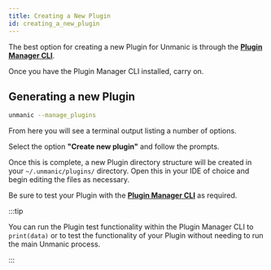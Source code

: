 ```yaml
---
title: Creating a New Plugin
id: creating_a_new_plugin
---
```



The best option for creating a new Plugin for Unmanic is through the
[**Plugin Manager CLI**](/docs/development/plugin_manager_cli).

Once you have the Plugin Manager CLI installed, carry on.


## Generating a new Plugin
```bash
unmanic --manage_plugins
```

From here you will see a terminal output listing a number of options.

Select the option **"Create new plugin"** and follow the prompts.

Once this is complete, a new Plugin directory structure will be created
in your `~/.unmanic/plugins/` directory. Open this in your IDE of choice
and begin editing the files as necessary.

Be sure to test your Plugin with the [**Plugin Manager CLI**](/docs/development/plugin_manager_cli) as required.

:::tip

You can run the Plugin test functionality within the Plugin Manager CLI to 
`print(data)` or to test the functionality of your Plugin without needing
to run the main Unmanic process.

:::
